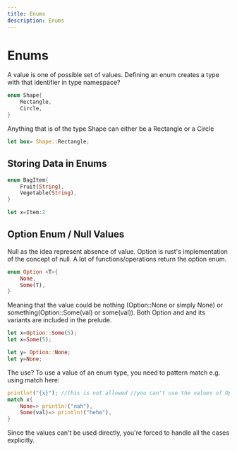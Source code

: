 ```yaml
---
title: Enums
description: Enums
---
```



<ImageSlider images={enumsImages}/>

# Enums

A value is one of possible set of values. Defining an enum creates a type with that identifier in type namespace?

```Rust
enum Shape{
    Rectangle,
    Circle,
}
```

Anything that is of the type Shape can either be a Rectangle or a Circle

```Rust
let box= Shape::Rectangle;
```

## Storing Data in Enums

```Rust
enum BagItem{
    Fruit(String),
    Vegetable(String),
}

let x=Item:2
```

## Option Enum / Null Values

Null as the idea represent absence of value.
Option is rust's implementation of the concept of null. A lot of functions/operations return the option enum.

```Rust
enum Option <T>{
    None,
    Some(T),
}
```

Meaning that the value could be nothing (Option::None or simply None) or something(Option::Some(val) or some(val)).
Both Option and and its variants are included in the prelude.

```Rust
let x=Option::Some(5);
let x=Some(5);

let y= Option::None;
let y=None;
```

The use? To use a value of an enum type, you need to pattern match e.g. using match here:

```Rust
println!("{x}"); //this is not allowed //you can't use the values of Option type as if they are definitely present
match x{
    None=> println!("nah"),
    Some(val)=> println!("hehe"),
}
```

Since the values can't be used directly, you're forced to handle all the cases explicitly.



